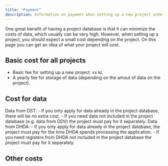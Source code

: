 ```yaml
---
title: "Payment"
description: Information on payment when setting up a new project under the project database
---
```

One great benefit of having a project database is that it can minimize the costs of data, which usually can be very high. However, when setting up a project, you should expect a small cost depending on the project. 
On this page you can get an idea of what your project will cost.

## Basic cost for all projects 
  -  Basic fee for setting up a new project: xx kr.
  -  A yearly fee for storage of data (depending on the amout of data on the project).

## Cost for data
Data from DST:
  -  If you only apply for data already in the project database, there will be no extra cost.
  -  If you need data not included in the project database (e.g. data from DDV) the project must pay for it separately.
Data from DHDA:
  -  If you only apply for data already in the project database, the project must pay for the time DHDA spends processing the application.
  -  If you need registers from DHDA not included in the project database the project must pay for it separately.

## Other costs

